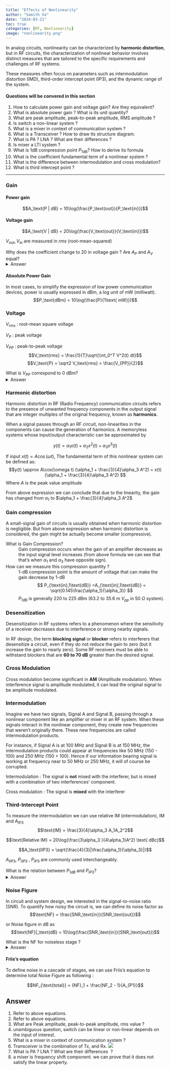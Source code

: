 ```yaml
---
title: "Effects of Nonlinearity"
author: "Samith Va"
date: "2024-03-21"
toc: true
categories: [RF, Nonlinearity]
image: "nonlinearity.png"
---
```


In analog circuits, nonlinearity can be characterized by **harmonic distortion**, but in RF circuits, the characterization of nonlinear behavior involves distinct measures that are tailored to the specific requirements and challenges of RF systems. 

These measures often focus on parameters such as intermodulation distortion (IMD), third-order intercept point (IP3), and the dynamic range of the system. 

#### Questions will be convered in this section 

1. How to calculate power gain and voltage gain? Are they equivalent?
2. What is absolute power gain ? What is its unit quantity?
3. What are peak amplitude, peak-to-peak amplitude, RMS amplitude ?
4. Is switch a non-linear system ?
6. What is a mixer in context of communication system ? 
7. What is a Transceiver ? How to draw its structure diagram. 
8. What is PA ? LNA ? What are their differences ?
9. Is mixer a LTI system ? 
10. What is 1dB compression point $P_\text{1dB}$? How to derive its formula
11. What is the coefficient fundamental term of a nonlinear system ? 
12. What is the difference between intermodulation and cross modulation?
13. What is third intercept point ?

---

### Gain
#### Power gain 
$$A_\text{P | dB} = 10\log(\frac{P_\text{out}}{P_\text{in}})$$

#### Voltage gain
$$A_\text{V | dB} = 20\log(\frac{V_\text{out}}{V_\text{in}})$$

:::{.callout-note}
$V_\text{out},V_\text{in}$ are measured in *rms* (root-mean-squared)
:::

Why does the coefficient change to 20 in voltage gain ? Are $A_P$ and $A_V$ equal?
<details>
<summary>Answer</summary>
$P = \frac{V^2}{R}$
Obviously $A_P$ and $A_V$ are equivalent only when resistance $R$ remain the constant in input and output ports.
</details> 

#### Absolute Power Gain
In most cases, to simplify the expression of low power communication devices, power is usually expressed in dBm, a log unit of $\text{mW}$ (milliwatt).
$$P_\text{dBm} = 10\log(\frac{P}{1\text{ mW}})$$

### Voltage

$V_\text{rms}$ : root-mean square voltage

$V_P$ : peak voltage

$V_{PP}$ : peak-to-peak voltage
$$V_\text{rms} = \frac{1}{T}\sqrt{\int_0^T V^2(t) dt}$$
$$V_\text{P} = \sqrt2 V_\text{rms} = \frac{V_{PP}}{2}$$

What is $V_{PP}$ correspond to 0 dBm?
<details>
<summary>Answer</summary>
$V_{PP} = 632$ mV
</details> 

### Harmonic distortion

Harmonic distortion in RF (Radio Frequency) communication circuits refers to the presence of unwanted frequency components in the output signal that are integer multiples of the original frequency, known as **harmonics**. 

When a signal passes through an RF circuit, non-linearities in the components can cause the generation of harmonics. A memoryless systems whose input/output characteristic can be approximated by

$$y(t) = \alpha_1 x(t) + \alpha_2 x^2 (t)+ \alpha_3 x^3(t)$$

If input $x(t) = A\cos(\omega t)$, The fundamental term of this nonlinear system can be defined as: 
$$y(t) \approx A\cos(\omega t) (\alpha_1 + \frac{3}{4}\alpha_3 A^2) = x(t)(\alpha_1 + \frac{3}{4}\alpha_3 A^2) $$
Where $A$ is the peak value amplitude

From above expression we can conclude that due to the linearity, the gain has changed from 
$\alpha_1$ to $\alpha_1 + \frac{3}{4}\alpha_3 A^2$

### Gain compression 
A small-signal gain of circuits is usually obtained when harmonic distortion is negligible. But from above expression when harmonic distortion is considered, the gain might be actually become smaller (compressive).

What is Gain Compression?
: Gain compression occurs when the gain of an amplifier decreases as the input signal level increases (from above formula we can see that that's when $\alpha_1$ and $\alpha_3$ have opposite sign). 

How can we measure this compression quantity ?
: 1-dB compression point is the amount of voltage that can make the gain decrease by 1-dB 
$$
P_{\text{in},1\text{dB}} =A_{\text{in},1\text{dB}} = \sqrt{0.145\frac{\alpha_1}{\alpha_3}}
$$
$P_\text{1dB}$ is generally 220 to 225 dBm (63.2 to 35.6 m $V_{pp}$ in 50 $\Omega$ system). 

### Desensitization 

Desensitization in RF systems refers to a phenomenon where the sensitivity of a receiver decreases due to interference or strong nearby signals. 

In RF design, the term **blocking signal** or **blocker** refers to interferers that desensitize a circuit, even if they do not reduce the gain to zero (but it increase the gain to nearly zero). Some RF receivers must be able to withstand blockers that are **60 to 70 dB** greater than the desired signal.

### Cross Modulation 

Cross modulation become significant in **AM** (Amplitude modulation). When interference signal is amplitude modulated, it can lead the original signal to be amplitude modulated. 

### Intermodulation 

Imagine we have two signals, Signal A and Signal B, passing through a nonlinear component like an amplifier or mixer in an RF system. When these signals interact in the nonlinear component, they create new frequencies that weren't originally there. These new frequencies are called intermodulation products.

For instance, if Signal A is at 100 MHz and Signal B is at 150 MHz, the intermodulation products could appear at frequencies like 50 MHz (150 - 100) and 250 MHz (150 + 100). Hence if our information bearing signal is working at frequency near to 50 MHz or 250 MHz, it will of course be corrupted.

::: {.callout-important}
Intermodulation : The signal is **not** mixed with the interferer, but is mixed with a combination of two interferences' component.

Cross modulation : The signal is **mixed** with the interferer
:::

### Third-Intercept Point

To measure the intermodulation we can use relative IM (intermodulation), IM and $A_\text{IP3}$
$$\text{IM} = \frac{3}{4}\alpha_3 A_1A_2^2$$

$$\text{Relative IM} = 20\log(\frac{3\alpha_3 }{4\alpha_1}A^2) \text{ dBc}$$

$$A_\text{IIP3} = \sqrt{\frac{4}{3}|\frac{\alpha_1}{\alpha_3}|}$$

::: {.callout-note}
$A_{IIP3}$, $P_{IIP3}$ , $P_{IP3}$ are commonly used interchangeably.  
:::

What is the relation between $P_{1dB}$ and $P_{IP3}$?
<details>
<summary>Answer</summary>
$\frac{P_{IP3}}{P_{1dB}} = 9.6$ dB
</details> 

### Noise Figure

In circuit and system design, we interested in the signal-to-noise ratio (SNR). To quantify how noisy the circuit is, we can define its noise factor as
$$\text{NF} = \frac{SNR_\text{in}}{SNR_\text{out}}$$

or Noise figure in dB as
$$\text{NF}|_\text{dB} = 10\log(\frac{SNR_\text{in}}{SNR_\text{out}})$$

What is the NF for noiseless stage ? 
<details>
<summary>Answer</summary>
NF = 1 = 0 dB
</details> 

#### Friis's equation

To define noise in a cascade of stages, we can use Friis's equation to determine total Noise Figure as following :

$$NF_{\text{total}} = {NF}_1 + \frac{NF_2 - 1}{A_{P1}}$$



## Answer

1. Refer to above equations.
2. Refer to above equations.
3. What are Peak amplitude, peak-to-peak amplitude, rms value ?
4. unambiguous question, switch can be linear or non-linear depends on the input of interest.
6. What is a mixer in context of communication system ? 
7. Transceiver is the combination of Tx, and Rx. ![](transciever.png)
8. What is PA ? LNA ? What are their differences  ?
9. a mixer is frequency shift component. we can prove that it does not satisfy the linear property. 
